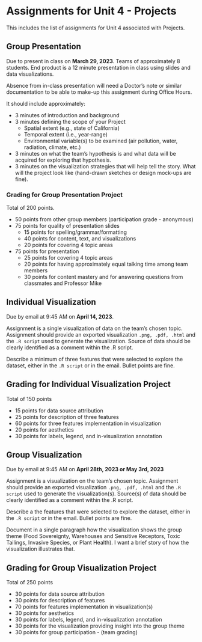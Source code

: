 # Assignments for Unit 4 - Projects {#sec-assignment4}

::: {.callout-note appearance="simple"}
This includes the list of assignments for Unit 4 associated with Projects.
:::

## Group Presentation 

Due to present in class on **March 29, 2023**. Teams of approximately 8 students. End product is a 12 minute presentation in class using slides and data visualizations. 

::: {.callout-note appearance="warning"}
Absence from in-class presentation will need a Doctor's note or similar documentation to be able to make-up this assignment during Office Hours.
:::

It should include approximately:

- 3 minutes of introduction and background
- 3 minutes defining the scope of your Project
  * Spatial extent (e.g., state of California)
  * Temporal extent (i.e., year-range)
  * Environmental variable(s) to be examined (air pollution, water, radiation, climate, etc.)
- 3 minutes on what the team's hypothesis is and what data will be acquired for exploring that hypothesis.
- 3 minutes on the visualization strategies that will help tell the story. What will the project look like (hand-drawn sketches or design mock-ups are fine).  

### Grading for Group Presentation Project

Total of 200 points.  

* 50 points from other group members (participation grade - anonymous)
* 75 points for quality of presentation slides
  - 15 points for spelling/grammar/formatting
  - 40 points for content, text, and visualizations
  - 20 points for covering 4 topic areas
* 75 points for presentation 
  - 25 points for covering 4 topic areas
  - 20 points for having approximately equal talking time among team members
  - 30 points for content mastery and for answering questions from classmates and Professor Mike

## Individual Visualization

Due by email at 9:45 AM on **April 14, 2023**.  

Assignment is a single visualization of data on the team's chosen topic. Assignment should provide an exported visualization `.png, .pdf, .html` and the `.R script` used to generate the visualization. Source of data should be clearly identified as a comment within the .R script.  

Describe a minimum of three features that were selected to explore the dataset, either in the `.R script` or in the email.  Bullet points are fine.  

## Grading for Individual Visualization Project

Total of 150 points

* 15 points for data source attribution 
* 25 points for description of three features
* 60 points for three features implementation in visualization
* 20 points for aesthetics
* 30 points for labels, legend, and in-visualization annotation 

## Group Visualization

Due by email at 9:45 AM on **April 28th, 2023 or May 3rd, 2023**

Assignment is a visualization on the team's chosen topic. Assignment should provide an exported visualization `.png, .pdf, .html` and the `.R script` used to generate the visualization(s). Source(s) of data should be clearly identified as a comment within the .R script.  

Describe a the features that were selected to explore the dataset, either in the `.R script` or in the email. Bullet points are fine.   

Document in a single paragraph how the visualization shows the group theme (Food Sovereignty, Warehouses and Sensitive Receptors, Toxic Tailings, Invasive Species, or Plant Health). I want a brief story of how the visualization illustrates that. 

## Grading for Group Visualization Project

Total of 250 points

* 30 points for data source attribution 
* 30 points for description of features
* 70 points for features implementation in visualization(s)
* 30 points for aesthetics
* 30 points for labels, legend, and in-visualization annotation 
* 30 points for the visualization providing insight into the group theme
* 30 points for group participation - (team grading)